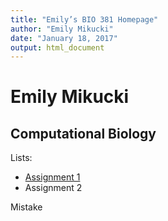 ```yaml
---
title: "Emily’s BIO 381 Homepage"
author: "Emily Mikucki"
date: "January 18, 2017"
output: html_document
---
```


# Emily Mikucki

## Computational Biology

Lists:

* [Assignment 1](Test.html)      
* Assignment 2      


Mistake